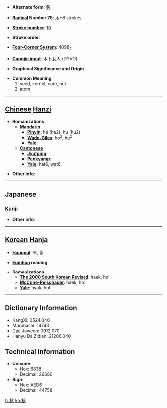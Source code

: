 * '''Alternate form''': [[覈]]

* '''[[Wiktionary:Chinese radical index| Radical]] Number 75''': [[Wiktionary:Chinese radical index 木|木]]+6 strokes

* '''[[Wiktionary:Chinese total strokes index|Stroke number]]''': [[Wiktionary:Chinese total strokes index 10|10]]

* '''Stroke order''': 

* '''[[Wiktionary:Chinese four corner index|Four-Corner System]]''': 4098<sub>2</sub>

* '''[[Wiktionary:Chinese Cangjie index|Cangjie input]]''': 木卜女人 (DYVO)

* '''Graphical Significance and Origin''': 

* '''Common Meaning'''
*#seed, kernel, core, nut
*# atom


----

== [[Chinese]] [[Hanzi]] ==

* '''Romanizations'''
** '''[[Mandarin]]'''
*** '''[[Pinyin]]''': hé (he2), hú (hu2)
*** '''[[Wade-Giles]]''': ho<sup>2</sup>, hu<sup>2</sup>
*** '''[[Yale]]''': 
** '''[[Cantonese]]'''
*** '''[[Jyutping]]''':
*** '''[[Penkyamp]]''': 
*** '''[[Yale]]''': hat6, wat6

* '''Other info''': 

----

==Japanese==
===[[Kanji]]===
{{kanji|on readings=[[かく]] (kaku)
|kun readings=[[さね]] (sane)
}}

* '''Other info''':  

----

== [[Korean]] [[Hanja]] ==

* '''[[Hangeul]]''': 핵, 홀

* '''[[Eumhun]] reading''': 

* '''Romanizations'''
** '''[[The 2000 South Korean Revised Romanization|The 2000 South Korean Revised]]''': haek, hol
** '''[[McCune-Reischauer]]''': haek, hol
** '''[[Yale]]''': hyak, hol

----

== Dictionary Information ==

* KangXi: 0524.040
* Morohashi: 14743
* Dae Jaweon: 0912.070
* Hanyu Da Zidian: 21206.040

== Technical Information ==

* '''Unicode''':
** Hex: 6838
** Decimal: 26680
* '''Big5''':
** Hex: AED6
** Decimal: 44758

[[fr:核]]
[[ko:核]]